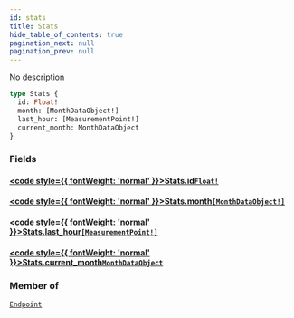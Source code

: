 ```yaml
---
id: stats
title: Stats
hide_table_of_contents: true
pagination_next: null
pagination_prev: null
---
```








No description

```graphql
type Stats {
  id: Float!
  month: [MonthDataObject!]
  last_hour: [MeasurementPoint!]
  current_month: MonthDataObject
}
```


### Fields

#### [<code style={{ fontWeight: 'normal' }}>Stats.<b>id</b></code>](#)<Bullet />[`Float!`](/graphql/scalars/float) <Badge class="secondary" text="non-null"/> <Badge class="secondary" text="scalar"/>
> 
> 

#### [<code style={{ fontWeight: 'normal' }}>Stats.<b>month</b></code>](#)<Bullet />[`[MonthDataObject!]`](/graphql/objects/month-data-object) <Badge class="secondary" text="list"/> <Badge class="secondary" text="object"/>
> 
> 

#### [<code style={{ fontWeight: 'normal' }}>Stats.<b>last_hour</b></code>](#)<Bullet />[`[MeasurementPoint!]`](/graphql/objects/measurement-point) <Badge class="secondary" text="list"/> <Badge class="secondary" text="object"/>
> 
> 

#### [<code style={{ fontWeight: 'normal' }}>Stats.<b>current_month</b></code>](#)<Bullet />[`MonthDataObject`](/graphql/objects/month-data-object) <Badge class="secondary" text="object"/>
> 
> 



### Member of

[`Endpoint`](/graphql/objects/endpoint)  <Badge class="secondary" text="object"/>



